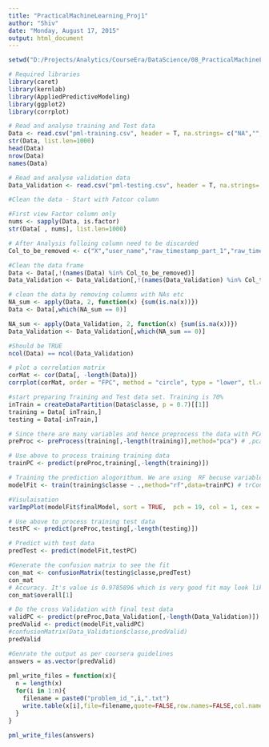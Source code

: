 ```yaml
---
title: "PracticalMachineLearning_Proj1"
author: "Shiv"
date: "Monday, August 17, 2015"
output: html_document
---
```


```r

setwd("D:/Projects/Analytics/CourseEra/DataScience/08_PracticalMachineLearning/Proj1")

# Required libraries
library(caret)
library(kernlab)
library(AppliedPredictiveModeling)
library(ggplot2)
library(corrplot)

# Read and analyse training and Test data
Data <- read.csv("pml-training.csv", header = T, na.strings= c("NA",""," "))
str(Data, list.len=1000)
head(Data)
nrow(Data)
names(Data)

# Read and analyse validation data
Data_Validation <- read.csv("pml-testing.csv", header = T, na.strings= c("NA",""," "))

#Clean the data - Start with Fatcor column

#First view Factor column only
nums <- sapply(Data, is.factor)
str(Data[ , nums], list.len=1000)

# After Analysis folloing column need to be discarded
Col_to_be_removed <- c("X","user_name","raw_timestamp_part_1","raw_timestamp_part_2","cvtd_timestamp","new_window","kurtosis_yaw_belt","amplitude_yaw_belt","amplitude_yaw_forearm","skewness_yaw_forearm","kurtosis_yaw_forearm","amplitude_yaw_dumbbell","skewness_yaw_dumbbell","var_total_accel_belt","kurtosis_yaw_dumbbell","skewness_yaw_belt")

#Clean the data frame
Data <- Data[,!(names(Data) %in% Col_to_be_removed)]
Data_Validation <- Data_Validation[,!(names(Data_Validation) %in% Col_to_be_removed)]

# clean the data by removing columns with NAs etc
NA_sum <- apply(Data, 2, function(x) {sum(is.na(x))})
Data <- Data[,which(NA_sum == 0)]

NA_sum <- apply(Data_Validation, 2, function(x) {sum(is.na(x))})
Data_Validation <- Data_Validation[,which(NA_sum == 0)]

#Should be TRUE
ncol(Data) == ncol(Data_Validation)

# plot a correlation matrix
corMat <- cor(Data[, -length(Data)])
corrplot(corMat, order = "FPC", method = "circle", type = "lower", tl.cex = 0.8,  tl.col = rgb(0, 0, 0))

#start preparing Training and Test data set. Training is 70%
inTrain = createDataPartition(Data$classe, p = 0.7)[[1]]
training = Data[ inTrain,]
testing = Data[-inTrain,]

# Since there are many variables and hence preprocess the data with PCA to identify most imnpacting variables
preProc <- preProcess(training[,-length(training)],method="pca") # ,pcaComp =3

# Use above to process training training data
trainPC <- predict(preProc,training[,-length(training)])

# Training the prediction alogorithum. We are using  RF becuse variables are mixed nature an dprediction is categorical data
modelFit <- train(training$classe ~ .,method="rf",data=trainPC) # trControl = trainControl(method = "cv", number = 4), importance = TRUE

#Visulaisation
varImpPlot(modelFit$finalModel, sort = TRUE,  pch = 19, col = 1, cex = 1, main = "Importance of Principal Components") # type = 1,

# Use above to process training test data
testPC <- predict(preProc,testing[,-length(testing)])

# Predict with test data
predTest <- predict(modelFit,testPC)

#Generate the confusion matrix to see the fit
con_mat <- confusionMatrix(testing$classe,predTest)
con_mat
# Accuracy. It's value is 0.9785896 which is very good fit may look like overfit
con_mat$overall[1]

# Do the cross Validation with final test data
validPC <- predict(preProc,Data_Validation[,-length(Data_Validation)])
predValid <- predict(modelFit,validPC)
#confusionMatrix(Data_Validation$classe,predValid)
predValid

#Genrate the output as per coursera guidelines
answers = as.vector(predValid)
 
pml_write_files = function(x){
  n = length(x)
  for(i in 1:n){
    filename = paste0("problem_id_",i,".txt")
    write.table(x[i],file=filename,quote=FALSE,row.names=FALSE,col.names=FALSE)
  }
}
 
pml_write_files(answers)


```
